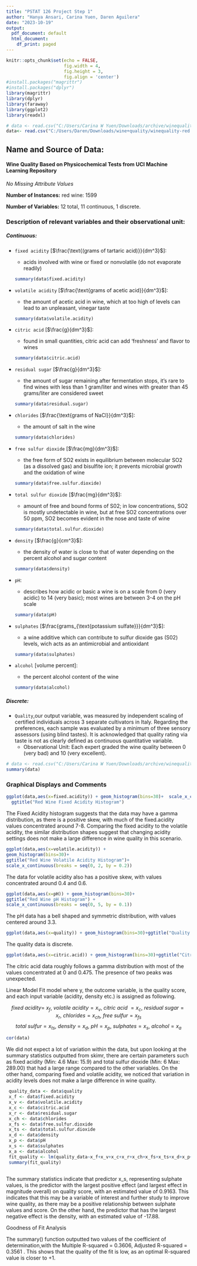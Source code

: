 ```yaml
---
title: "PSTAT 126 Project Step 1"
author: "Hanya Ansari, Carina Yuen, Daren Aguilera"
date: "2023-10-19"
output:
  pdf_document: default
  html_document:
    df_print: paged
---
```


```r
knitr::opts_chunk$set(echo = FALSE,
                      fig.width = 4,
                      fig.height = 3,
                      fig.align = 'center')
#install.packages("magrittr")
#install.packages("dplyr")   
library(magrittr) 
library(dplyr)
library(faraway)
library(ggplot2)
library(readxl)

# data <- read.csv("C:/Users/Carina W Yuen/Downloads/archive/winequality-red.csv")
data<- read.csv("C:/Users/Daren/Downloads/wine+quality/winequality-red.csv",sep=';')
```

## Name and Source of Data:

#### Wine Quality Based on Physicochemical Tests from UCI Machine Learning Repository

*No Missing Attribute Values*

**Number of Instances:** red wine: 1599

**Number of Variables:** 12 total, 11 continuous, 1 discrete.

### Description of relevant variables and their observational unit:

<!-- ###### This is a multivariate dataset with 11 continuous input variables: -->

<!-- fixed_acidity, volatile_acidity, citric_acid, residual_sugar, chlorides, free_sulfur_dioxide, total_sulfur_dioxide, density, pH, sulphates, alcohol and 1 integer output variable: quality (score between 0 and 10). -->

<!-- Summary statistics and interpretation (use skim) -->

##### Continuous:

-   `fixed acidity` [$\frac{\text{(grams of tartaric acid)}}{dm^3}$]:

    -   acids involved with wine or fixed or nonvolatile (do not evaporate readily)

    ```r
    summary(data$fixed.acidity)
    ```

-   `volatile acidity` [$\frac{\text{grams of acetic acid}}{dm^3}$]:

    -   the amount of acetic acid in wine, which at too high of levels can lead to an unpleasant, vinegar taste

    ```r
    summary(data$volatile.acidity)
    ```

-   `citric acid` [$\frac{g}{dm^3}$]:

    -   found in small quantities, citric acid can add 'freshness' and flavor to wines

    ```r
    summary(data$citric.acid)
    ```

-   `residual sugar` [$\frac{g}{dm^3}$]:

    -   the amount of sugar remaining after fermentation stops, it's rare to find wines with less than 1 gram/liter and wines with greater than 45 grams/liter are considered sweet

    ```r
    summary(data$residual.sugar)
    ```

-   `chlorides` [$\frac{\text{grams of NaCl}}{dm^3}$]:

    -   the amount of salt in the wine

    ```r
    summary(data$chlorides)
    ```

-   `free sulfur dioxide` [$\frac{mg}{dm^3}$]:

    -   the free form of SO2 exists in equilibrium between molecular SO2 (as a dissolved gas) and bisulfite ion; it prevents microbial growth and the oxidation of wine

    ```r
    summary(data$free.sulfur.dioxide)
    ```

-   `total sulfur dioxide` [$\frac{mg}{dm^3}$]:

    -   amount of free and bound forms of S02; in low concentrations, SO2 is mostly undetectable in wine, but at free SO2 concentrations over 50 ppm, SO2 becomes evident in the nose and taste of wine

    ```r
    summary(data$total.sulfur.dioxide)
    ```

-   `density` [$\frac{g}{cm^3}$]:

    -   the density of water is close to that of water depending on the percent alcohol and sugar content

    ```r
    summary(data$density)
    ```

-   `pH`:

    -   describes how acidic or basic a wine is on a scale from 0 (very acidic) to 14 (very basic); most wines are between 3-4 on the pH scale

    ```r
    summary(data$pH)
    ```

-   `sulphates` [$\frac{grams_{\text{potassium sulfate}}}{dm^3}$]:

    -   a wine additive which can contribute to sulfur dioxide gas (S02) levels, wich acts as an antimicrobial and antioxidant

    ```r
    summary(data$sulphates)
    ```

-   `alcohol` [$\text{volume percent}$]:

    -   the percent alcohol content of the wine

    ```r
    summary(data$alcohol)
    ```

##### Discrete:

-   `Quality`,our output variable, was measured by independent scaling of certified individuals across 3 separate cultivators in Italy. Regarding the preferences, each sample was evaluated by a minimum of three sensory assessors (using blind tastes). 
    It is acknowledged that quality rating via taste is not as clearly defined as continuous quantitative variable.
    -   Observational Unit: Each expert graded the wine quality between 0 (very bad) and 10 (very excellent).

```r
# data <- read.csv("C:/Users/Carina W Yuen/Downloads/archive/winequality-red.csv")
summary(data)
```

### Graphical Displays and Comments

```r
ggplot(data,aes(x=fixed.acidity)) + geom_histogram(bins=30)+  scale_x_continuous(breaks = seq(0, 16, by = 1))+
  ggtitle("Red Wine Fixed Acidity Histogram")
```

The Fixed Acidity histogram suggests that the data may have a gamma distribution, as there is a positive skew, with much of the fixed.acidity values concentrated around 7-8. Comparing the fixed acidity to the volatile acidity, the similar distribution shapes suggest that changing acidity settings does not make a large difference in wine quality in this scenario.

```r
ggplot(data,aes(x=volatile.acidity)) + 
geom_histogram(bins=30)+
ggtitle("Red Wine Volatile Acidity Histogram")+
scale_x_continuous(breaks = seq(0, 2, by = 0.2))
```

The data for volatile acidity also has a positive skew, with values concentrated around 0.4 and 0.6.

```r
ggplot(data,aes(x=pH)) + geom_histogram(bins=30)+
ggtitle("Red Wine pH Histogram") +
scale_x_continuous(breaks = seq(0, 5, by = 0.1))
```

The pH data has a bell shaped and symmetric distribution, with values centered around 3.3.

```r
ggplot(data,aes(x=quality)) + geom_histogram(bins=30)+ggtitle("Quality Histogram")
```

The quality data is discrete.

```r
ggplot(data,aes(x=citric.acid)) + geom_histogram(bins=30)+ggtitle("Citric Acid Histogram")+scale_x_continuous(breaks = seq(0, 2, by = 0.1))
```

The citric acid data roughly follows a gamma distribution with most of the values concentrated at 0 and 0.475. The presence of two peaks was unexpected.

Linear Model Fit model where y, the outcome variable, is the quality score, and each input variable (acidity, density etc.) is assigned as following.

$$fixed\: acidity =\: x_f, \: volatile\: acidity = x_v,\: citric \: acid\: = x_c,\:  residual \: sugar = x_r,  \: chlorides = x_{ch}, \:free\: sulfur = x_{fs}$$ $$total \: sulfur = x_{ts}, \:  density = x_d,\:  pH = x_p,\:  sulphates = x_s, \:  alcohol = x_a$$

```r
cor(data)
```

We did not expect a lot of variation within the data, but upon looking at the summary statistics outputted from skimr, there are certain parameters such as fixed acidity (Min: 4.6 Max: 15.9) and total sulfur dioxide (Min: 6 Max: 289.00) that had a large range compared to the other variables. On the other hand, comparing fixed and volatile acidity, we noticed that variation in acidity levels does not make a large difference in wine quality.

```r
 quality_data <- data$quality
 x_f <- data$fixed.acidity
 x_v <- data$volatile.acidity
 x_c <- data$citric.acid
 x_r <- data$residual.sugar
 x_ch <- data$chlorides
 x_fs <- data$free.sulfur.dioxide
 x_ts <- data$total.sulfur.dioxide
 x_d <- data$density
 x_p <- data$pH
 x_s <- data$sulphates
 x_a <- data$alcohol
 fit_quality <- lm(quality_data~x_f+x_v+x_c+x_r+x_ch+x_fs+x_ts+x_d+x_p+x_s+x_a)
 summary(fit_quality)
 
```

The summary statistics indicate that predictor x_s, representing sulphate values, is the predictor with the largest positive effect (and largest effect in magnitude overall) on quality score, with an estimated value of 0.9163. This indicates that this may be a variable of interest and further study to improve wine quality, as there may be a positive relationship between sulphate values and score. On the other hand, the predictor that has the largest negative effect is the density, with an estimated value of -17.88.

Goodness of Fit Analysis

The summary() function outputted two values of the coefficient of determination,with the Multiple R-squared = 0.3606, Adjusted R-squared = 0.3561 . This shows that the quality of the fit is low, as an optimal R-squared value is closer to +1.
